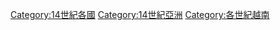 [[Category:14世紀各國|Category:14世紀各國]]
[[Category:14世紀亞洲|Category:14世紀亞洲]]
[[Category:各世紀越南|Category:各世紀越南]]